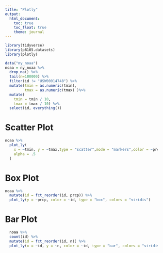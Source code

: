 ```yaml
---
title: "Plotly"
output: 
  html_document:
    toc: true
    toc_float: true
    theme: journal
---
```

```r
library(tidyverse)
library(p8105.datasets)
library(plotly)
```

```r
data("ny_noaa")
noaa = ny_noaa %>% 
  drop_na() %>% 
  tail(n=100000) %>% 
  filter(id != "USW00014748") %>% 
  mutate(tmin = as.numeric(tmin),
         tmax = as.numeric(tmax) )%>% 
  mutate(
    tmin = tmin / 10,
    tmax = tmax / 10) %>%
  select(id, everything())


```

# Scatter Plot
```r
noaa %>% 
  plot_ly(
    x = ~tmin, y = ~tmax,type = "scatter",mode = "markers",color = ~prcp,
    alpha = .5
  )
```

# Box Plot
```r
noaa %>% 
  mutate(id = fct_reorder(id, prcp)) %>% 
  plot_ly(y = ~prcp, color = ~id, type = "box", colors = "viridis")
```

# Bar Plot
```r
  noaa %>% 
  count(id) %>% 
  mutate(id = fct_reorder(id, n)) %>% 
  plot_ly(x = ~id, y = ~n, color = ~id, type = "bar", colors = "viridis")
```

